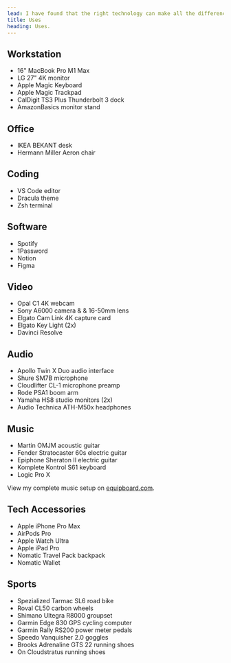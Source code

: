 ```yaml
---
lead: I have found that the right technology can make all the difference in my coding, video production, and music creation pursuits, which is why I have curated a list of essential tech that helps me achieve my goals.
title: Uses
heading: Uses.
---
```


## Workstation

- 16" MacBook Pro M1 Max
- LG 27" 4K monitor
- Apple Magic Keyboard
- Apple Magic Trackpad
- CalDigit TS3 Plus Thunderbolt 3 dock
- AmazonBasics monitor stand

## Office

- IKEA BEKANT desk
- Hermann Miller Aeron chair

## Coding

- VS Code editor
- Dracula theme
- Zsh terminal

## Software

- Spotify
- 1Password
- Notion
- Figma

## Video

- Opal C1 4K webcam
- Sony A6000 camera & & 16-50mm lens
- Elgato Cam Link 4K capture card
- Elgato Key Light (2x)
- Davinci Resolve

## Audio

- Apollo Twin X Duo audio interface
- Shure SM7B microphone
- Cloudlifter CL-1 microphone preamp
- Rode PSA1 boom arm
- Yamaha HS8 studio monitors (2x)
- Audio Technica ATH-M50x headphones

## Music

- Martin OMJM acoustic guitar
- Fender Stratocaster 60s electric guitar
- Epiphone Sheraton II electric guitar
- Komplete Kontrol S61 keyboard
- Logic Pro X

View my complete music setup on [equipboard.com](https://equipboard.com/glennreyes).

## Tech Accessories

- Apple iPhone Pro Max
- AirPods Pro
- Apple Watch Ultra
- Apple iPad Pro
- Nomatic Travel Pack backpack
- Nomatic Wallet

## Sports

- Spezialized Tarmac SL6 road bike
- Roval CL50 carbon wheels
- Shimano Ultegra R8000 groupset
- Garmin Edge 830 GPS cycling computer
- Garmin Rally RS200 power meter pedals
- Speedo Vanquisher 2.0 goggles
- Brooks Adrenaline GTS 22 running shoes
- On Cloudstratus running shoes
